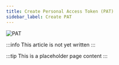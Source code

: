 ```yaml
---
title: Create Personal Access Token (PAT)
sidebar_label: Create PAT
---
```


![PAT](./media/pat.svg)

:::info
This article is not yet written
:::

:::tip
This is a placeholder page content
:::
